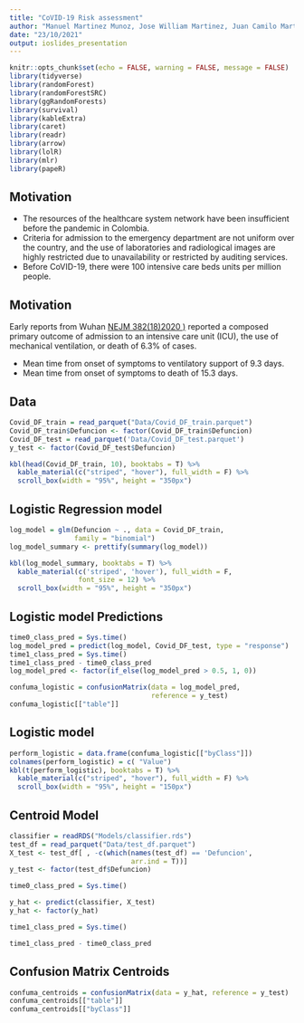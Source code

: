 ```yaml
---
title: "CoVID-19 Risk assessment"
author: "Manuel Martinez Munoz, Jose William Martinez, Juan Camilo Martinez Munoz"
date: "23/10/2021"
output: ioslides_presentation
---
```


```r
knitr::opts_chunk$set(echo = FALSE, warning = FALSE, message = FALSE)
library(tidyverse)
library(randomForest)
library(randomForestSRC)
library(ggRandomForests)
library(survival)
library(kableExtra)
library(caret)
library(readr)
library(arrow)
library(lolR)
library(mlr)
library(papeR)
```

## Motivation

* The resources of the healthcare system network have been insufficient before the pandemic in Colombia. 
* Criteria for admission to the emergency department are not uniform over the country, and the use of laboratories and radiological images are highly restricted due to unavailability or restricted by auditing services.
* Before CoVID-19, there were 100 intensive care beds units per million people.  

## Motivation

Early reports from Wuhan [NEJM 382(18)2020 )](https://www.nejm.org/doi/full/10.1056/NEJMoa2002032) reported a composed primary outcome of admission to an intensive care unit (ICU), the use of mechanical ventilation, or death of 6.3% of cases. 

* Mean time from onset of symptoms to ventilatory support of 9.3 days.
* Mean time from onset of symptoms to death of 15.3 days.



## Data

```r
Covid_DF_train = read_parquet("Data/Covid_DF_train.parquet")
Covid_DF_train$Defuncion <- factor(Covid_DF_train$Defuncion)
Covid_DF_test = read_parquet('Data/Covid_DF_test.parquet')
y_test <- factor(Covid_DF_test$Defuncion)

```


```r
kbl(head(Covid_DF_train, 10), booktabs = T) %>% 
  kable_material(c("striped", "hover"), full_width = F) %>% 
  scroll_box(width = "95%", height = "350px")
```


## Logistic Regression model


```r
log_model = glm(Defuncion ~ ., data = Covid_DF_train, 
                family = "binomial")
log_model_summary <- prettify(summary(log_model)) 
```


```r
kbl(log_model_summary, booktabs = T) %>%
  kable_material(c('striped', 'hover'), full_width = F,
                 font_size = 12) %>%
  scroll_box(width = "95%", height = "350px")
```



## Logistic model Predictions
```r
time0_class_pred = Sys.time()
log_model_pred = predict(log_model, Covid_DF_test, type = "response")
time1_class_pred = Sys.time()
time1_class_pred - time0_class_pred
log_model_pred <- factor(if_else(log_model_pred > 0.5, 1, 0))

confuma_logistic = confusionMatrix(data = log_model_pred, 
                                   reference = y_test)
confuma_logistic[["table"]] 
```



## Logistic model
```r
perform_logistic = data.frame(confuma_logistic[["byClass"]])
colnames(perform_logistic) = c( "Value")
kbl(t(perform_logistic), booktabs = T) %>%
  kable_material(c("striped", "hover"), full_width = F) %>% 
  scroll_box(width = "95%", height = "150px")
```



## Centroid Model
```r
classifier = readRDS("Models/classifier.rds")
test_df = read_parquet("Data/test_df.parquet")
X_test <- test_df[ , -c(which(names(test_df) == 'Defuncion', 
                              arr.ind = T))]
y_test <- factor(test_df$Defuncion)

time0_class_pred = Sys.time()

y_hat <- predict(classifier, X_test)
y_hat <- factor(y_hat)

time1_class_pred = Sys.time()

time1_class_pred - time0_class_pred

```

## Confusion Matrix Centroids
```r
confuma_centroids = confusionMatrix(data = y_hat, reference = y_test)
confuma_centroids[["table"]]
confuma_centroids[["byClass"]]

```





